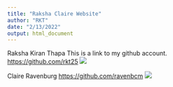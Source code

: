 ```yaml
---
title: "Raksha Claire Website"
author: "RKT"
date: "2/13/2022"
output: html_document
---
```


Raksha Kiran Thapa
This is a link to my github account. <https://github.com/rkt25>
![](RKT pic.jpg)

Claire Ravenburg <https://github.com/ravenbcm>
![](Claire.PNG)
